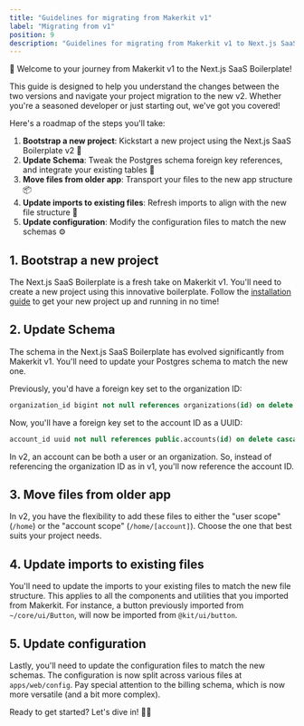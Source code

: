 ```yaml
---
title: "Guidelines for migrating from Makerkit v1"
label: "Migrating from v1"
position: 9
description: "Guidelines for migrating from Makerkit v1 to Next.js SaaS Boilerplate."
---
```


🚀 Welcome to your journey from Makerkit v1 to the Next.js SaaS Boilerplate! 

This guide is designed to help you understand the changes between the two versions and navigate your project migration to the new v2. Whether you're a seasoned developer or just starting out, we've got you covered!

Here's a roadmap of the steps you'll take:

1. **Bootstrap a new project**: Kickstart a new project using the Next.js SaaS Boilerplate v2 🎉
2. **Update Schema**: Tweak the Postgres schema foreign key references, and integrate your existing tables 🧩
3. **Move files from older app**: Transport your files to the new app structure 📦
4. **Update imports to existing files**: Refresh imports to align with the new file structure 🔄
5. **Update configuration**: Modify the configuration files to match the new schemas ⚙️

## 1. Bootstrap a new project

The Next.js SaaS Boilerplate is a fresh take on Makerkit v1. You'll need to create a new project using this innovative boilerplate. Follow the [installation guide](clone-repository) to get your new project up and running in no time!

## 2. Update Schema

The schema in the Next.js SaaS Boilerplate has evolved significantly from Makerkit v1. You'll need to update your Postgres schema to match the new one.

Previously, you'd have a foreign key set to the organization ID:

```sql
organization_id bigint not null references organizations(id) on delete cascade,
```

Now, you'll have a foreign key set to the account ID as a UUID:

```sql
account_id uuid not null references public.accounts(id) on delete cascade,
```

In v2, an account can be both a user or an organization. So, instead of referencing the organization ID as in v1, you'll now reference the account ID. 

## 3. Move files from older app

In v2, you have the flexibility to add these files to either the "user scope" (`/home`) or the "account scope" (`/home/[account]`). Choose the one that best suits your project needs.

## 4. Update imports to existing files

You'll need to update the imports to your existing files to match the new file structure. This applies to all the components and utilities that you imported from Makerkit. For instance, a button previously imported from `~/core/ui/Button`, will now be imported from `@kit/ui/button`.

## 5. Update configuration

Lastly, you'll need to update the configuration files to match the new schemas. The configuration is now split across various files at `apps/web/config`. Pay special attention to the billing schema, which is now more versatile (and a bit more complex).

Ready to get started? Let's dive in! 🏊‍♀️